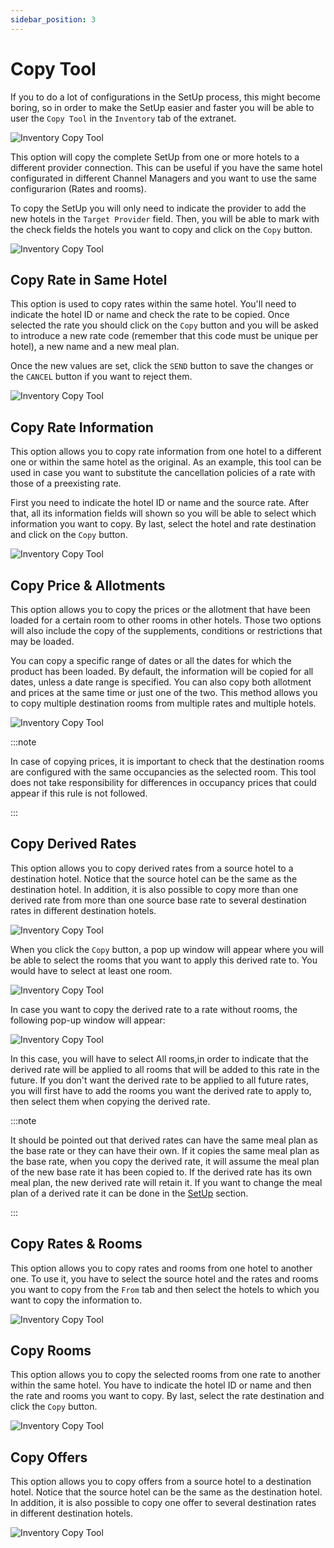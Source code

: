 ```yaml
---
sidebar_position: 3
---
```


# Copy Tool

If you to do a lot of configurations in the SetUp process, this might become boring, so in order to make the SetUp easier and faster you will be able to user the `Copy Tool` in the `Inventory` tab of the extranet.

![Inventory Copy Tool](https://storage.travelgate.com/docs/inventory_copy-tool1.png)

This option will copy the complete SetUp from one or more hotels to a different provider connection. This can be useful if you have the same hotel configurated in different Channel Managers and you want to use the same configurarion (Rates and rooms).

To copy the SetUp you will only need to indicate the provider to add the new hotels in the `Target Provider` field. Then, you will be able to mark with the check fields the hotels you want to copy and click on the `Copy` button.

![Inventory Copy Tool](https://storage.travelgate.com/docs/inventory_copy-tool2.png)

## Copy Rate in Same Hotel

This option is used to copy rates within the same hotel. You'll need to indicate the hotel ID or name and check the rate to be copied. Once selected the rate you should click on the `Copy` button and  you will be asked to introduce a new rate code (remember that this code must be unique per hotel), a new name and a new meal plan.

Once the new values are set, click the `SEND` button to save the changes or the `CANCEL` button if you want to reject them.

![Inventory Copy Tool](https://storage.travelgate.com/docs/inventory_copy-tool3.png)

## Copy Rate Information

This option allows you to copy rate information from one hotel to a different one or within the same hotel as the original. As an example, this tool can be used in case you want to substitute the cancellation policies of a rate with those of a preexisting rate.

First you need to indicate the hotel ID or name and the source rate. After that, all its information fields will shown so you will be able to select which information you want to copy. By last, select the hotel and rate destination and click on the `Copy` button.

![Inventory Copy Tool](https://storage.travelgate.com/docs/inventory_copy-tool4.png)

## Copy Price & Allotments

This option allows you to copy the prices or the allotment that have been loaded for a certain room to other rooms in other hotels. Those two options will also include the copy of the supplements, conditions or restrictions that may be
loaded.

You can copy a specific range of dates or all the dates for which the product has been loaded. By default, the information will be copied for all dates, unless a date range is specified. You can also copy both allotment and prices at the same time or just one of the two. This method allows you to copy multiple destination rooms from multiple rates and multiple hotels.

![Inventory Copy Tool](https://storage.travelgate.com/docs/inventory_copy-tool5.png)

:::note

In case of copying prices, it is important to check that the destination rooms are configured with the same occupancies as the selected room. This tool does not take responsibility for differences in occupancy prices that could appear if this rule is not followed.

:::

## Copy Derived Rates

This option allows you to copy derived rates from a source hotel to a destination hotel. Notice that the source hotel can be the same as the destination hotel. In addition, it is also possible to copy more than one derived rate from more than one source base rate to several destination rates in different destination hotels.

![Inventory Copy Tool](https://storage.travelgate.com/docs/inventory_copy-tool6.png)

When you click the `Copy` button, a pop up window will appear where you will be able to select the rooms that you want to apply this derived rate to. You would have to select at least one room.

![Inventory Copy Tool](https://storage.travelgate.com/docs/inventory_copy-tool7.png)

In case you want to copy the derived rate to a rate without rooms, the following pop-up window will appear:

![Inventory Copy Tool](https://storage.travelgate.com/docs/inventory_copy-tool8.png)

In this case, you will have to select All rooms,in order to indicate that the derived rate will be applied to all rooms that will be added to this rate in the future. If you don't want the derived rate to be applied to all future rates, you will first have to add the rooms you want the derived rate to apply to, then select them when copying the derived rate.

:::note

It should be pointed out that derived rates can have the same meal plan as the base rate or they can have their own. If it copies the same meal plan as the base rate, when you copy the derived rate, it will assume the meal plan of the new base rate it has been copied to. If the derived rate has its own meal plan, the new derived rate will retain it. If you want to change the meal plan of a derived rate it can be done in the [SetUp](#) section.

:::

## Copy Rates & Rooms

This option allows you to copy rates and rooms from one hotel to another one. To use it, you have to select the source hotel and the rates and rooms you want to copy from the `From` tab and then select the hotels to which you want to copy the information to.

![Inventory Copy Tool](https://storage.travelgate.com/docs/inventory_copy-tool9.png)

## Copy Rooms

This option allows you to copy the selected rooms from one rate to another within the same hotel. You have to indicate the hotel ID or name and then the rate and rooms you want to copy. By last, select the rate destination and click the `Copy` button.

![Inventory Copy Tool](https://storage.travelgate.com/docs/inventory_copy-tool10.png)

## Copy Offers

This option allows you to copy offers from a source hotel to a destination hotel. Notice that the source hotel can be the same as the destination hotel. In addition, it is also possible to copy one offer to several destination rates in different destination hotels.

![Inventory Copy Tool](https://storage.travelgate.com/docs/inventory_copy-tool11.png)